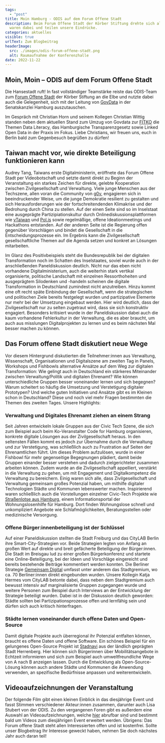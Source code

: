 ```yaml
---
tags:
  - "post"
title: Moin Hamburg - ODIS auf dem Forum Offene Stadt
description: Beim Forum Offene Stadt der Körber Stiftung drehte sich alles um offene Daten, Partizipation und Civic Tech. Wir
  waren dabei und teilen unsere Eindrücke.
categories: aktuelles
visible: true
urlText: Zum Blogbeitrag
headerImage:
  src: ./images/odis-forum-offene-stadt.png
  alt: Raumaufnahme der Konferenzhalle
date: 2022-11-22
---
```


## Moin, Moin – ODIS auf dem Forum Offene Stadt

Die Hansestadt ruft! In fast vollständiger Teamstärke reiste das ODIS-Team zum [Forum Offene Stadt](https://koerber-stiftung.de/projekte/forum-offene-stadt/forum-offene-stadt-2022/) der Körber Stiftung an die Elbe und nutzte dabei auch die Gelegenheit, sich mit der Leitung von [GovData](https://www.govdata.de/) in der Senatskanzlei Hamburg auszutauschen.

Im Gespräch mit Christian Horn und seinem Kollegen Christian Wittig standen neben dem aktuellen Stand zum Umzug von Govdata zur [FITKO](https://www.fitko.de) die Themen Data Literacy, das Hamburgische Transparenzgesetz sowie Linked Open Data in der Praxis im Fokus. Liebe Christians, wir freuen uns, euch in Berlin bald zum Gegenbesuch begrüßen zu dürfen!

## Taiwan macht vor, wie direkte Beteiligung funktionieren kann

Audrey Tang, Taiwans erste Digitalministerin, eröffnete das Forum Offene Stadt per Videobotschaft und setzte damit direkt zu Beginn der Veranstaltung ein starkes Zeichen für direkte, gelebte Kooperation zwischen Zivilgesellschaft und Verwaltung. Viele junge Menschen aus der Techszene, allen voran die Community von [g0v](https://g0v.tw), engagieren sich in beeindruckender Weise, um die junge Demokratie resilient zu gestalten und sich Herausforderungen wie der fortschreitendenden Klimakrise und der Bedrohung durch China zu stellen. Auf der einen Seite sind so im Inselstaat eine ausgeprägte Partizipiationskultur durch Onlinediskussionsplattformen wie [vTaiwan](https://info.vtaiwan.tw) und [Pol.is](https://pol.is/) sowie regelmäßige, offene Ideationmeetings und Hackathons entstanden. Auf der anderen Seite ist die Regierung offen gegenüber Vorschlägen und bindet die Gesellschaft in die Entscheidungsprozesse ein. Im Ergebnis kann die Zivilgesellschaft gesellschaftliche Themen auf die Agenda setzen und konkret an Lösungen mitarbeiten.

Im Glanz des Positivbeispiels steht die Bundesrepublik bei der digitalen Transformation noch im Schatten des Inselstaates, soviel wurde auch in der anschließenden Paneldiskussion deutlich. Nicht nur das eben nicht vorhandene Digitalministerium, auch die weiterhin stark vertikal organisierte, politische Landschaft mit einzelnen Ressorthoheiten und ausgeprägtem Silodenken und -handeln scheinen die digitale Transformation in Deutschland zumindest nicht anzutreiben. Hinzu kommt eine oft recht späte Einbindung der Gesellschaft, wenn die strategischen und politischen Ziele bereits festgelegt wurden und partizipative Elemente nur mehr bei der Umsetzung eingebaut werden. Hier wird deutlich, dass der Zivilgesellschaft nur zu selten zugetraut wird, dass sie sich konstruktiv engagiert. Besonders kritisiert wurde in der Paneldiskussion dabei auch die kaum vorhandene Fehlerkultur in der Verwaltung, die es aber braucht, um auch aus misslungen Digitalprojekten zu lernen und es beim nächsten Mal besser machen zu können.

## Das Forum offene Stadt diskutiert neue Wege

Vor diesem Hintergrund diskutierten die Teilnehmer:innen aus Verwaltung, Wissenschaft, Organisationen und Digitalszene am zweiten Tag in Panels, Workshops und Fishbowls alternative Ansätze auf dem Weg zur digitalen Transformation: Wie gelingt auch in Deutschland ein stärkeres Miteinander zwischen Verwaltung/Politik und digitalen Ehrenamt? Wie können unterschiedliche Gruppen besser voneinander lernen und sich begegnen? Warum scheitert so häufig die Umsetzung und Verstetigung digitaler Prototypen? Und welche guten Initiativen und Ansätze gibt es im Kleinen schon in Deutschland? Diese und noch viel mehr Fragen bestimmten die Themen des zweiten Tages. Unsere Highlights:

### Verwaltung und Digitales Ehrenamt ziehen an einem Strang

Seit Jahren entwickeln lokale Gruppen aus der Civic Tech Szene, die sich zum Beispiel auch beim Ko-Veranstalter Code for Hamburg organisieren, konkrete digitale Lösungen aus der Zivilgesellschaft heraus. In den seltensten Fällen kommt es jedoch zur Übernahme durch die Verwaltung und zur Verstetigung, was schließlich auch zu Frustration auf Seiten der Ehrenamtlichen führt. Um dieses Problem aufzulösen, wurde in einer Fishbowl für mehr gegenseitige Begegnungen plädiert, damit beide Gruppen einander besser verstehen und dadurch zielgerichteter zusammen arbeiten können. Zudem wurde an die Zivilgesellschaft appelliert, verstärkt in die Verwaltung zu gehen, um mit Engagement und Digitalkompetenz die Verwaltung zu bereichern. Einig waren sich alle, dass Zivilgesellschaft und Verwaltung gemeinsam großes Potenzial haben, um mithilfe digitaler Technologien Städte und Kommunen lebenswerter machen. Inspirierend waren schließlich auch die Vorstellungen einzelner Civic-Tech Projekte wie [Straßenlotse aus Hamburg](https://strassenlotse.hamburg), einem Informationsportal der Wohnungslosenhilfe für Hamburg. Dort finden Wohnungslose schnell und unkompliziert Angebote wie Schlafmöglichkeiten, Beratungsstellen oder medizinische Versorgung.

### Offene Bürger:innenbeteiligung ist der Schlüssel

Auf einer Paneldiskussion stellten die Stadt Freiburg und das CityLAB Berlin ihre Smart-City-Strategien vor. Beide Strategien legten von Anfang an großen Wert auf direkte und breit gefächerte Beteiligung der Bürger:innen. Die Stadt im Breisgau lud zu einer großen Bürgerkonferenz und startete eine Online-Beteiligung, bei der Ideen und Vorschläge eingereicht und bereits bestehende Beiträge kommentiert werden konnten. Die Berliner Strategie [Gemeinsam Digital](https://gemeinsamdigital.berlin.de/de/) umfasst unter anderem das Stadtgremium, wo ca. 70 Berliner:innen direkt eingebunden wurden. Unsere Kollegin Katja Hermes vom CityLAB betonte dabei, dass neben dem Stadtgremium auch bewusst intensiv auf marginalisierte Gruppen zugegangen wurde und weitere Personen zum Beispiel durch Interviews an der Entwicklung der Strategie beteiligt wurden. Dabei ist in der Diskussion deutlich geworden: Städte sollten bei Partizipationsprozesse offen und lernfähig sein und dürfen sich auch kritisch hinterfragen.

### Städte lernen voneinander durch offene Daten und Open-Source

Damit digitale Projekte auch überregional ihr Potenzial entfalten können, braucht es offene Daten und offene Software. Ein schönes Beispiel für ein gelungenes Open-Source Projekt ist [Stadnavi](https://stadtnavi.de) aus der ländlich geprägten Stadt Herrenberg. Hier können sich Bürgerinnen über Mobilitätsangebote in Echtzeit informieren und sich zum Beispiel auch umweltfreundliche Wege von A nach B anzeigen lassen. Durch die Entwicklung als Open-Source-Lösung können auch andere Städte und Kommunen die Anwendung verwenden, an spezifische Bedürfnisse anpassen und weiterentwickeln.

## Videoaufzeichnungen der Veranstaltung

Der folgende Film gibt einen kleinen Einblick in das diesjährige Event und fasst Stimmen verschiedener Akteur:innen zusammen, darunter auch Lisa Stubert von der ODIS. Zu den vergangenen Foren gibt es außerdem eine Auswahl an Videoaufzeichnungen, welche [hier](https://koerber-stiftung.de/projekte/forum-offene-stadt/forum-offene-stadt-rueckblicke/) abrufbar sind und bestimmt bald um Videos zum diesjährigen Event erweitert werden. Übrigens: Das Forum offene Stadt steht allen Interessierten offen und ist kostenfrei. Sollte unser Blogbeitrag Ihr Interesse geweckt haben, nehmen Sie doch nächstes Jahr auch daran teil!

<VideoEmbed 
url="https://www.youtube.com/embed/4juVlMJH6s4"
caption="Film zum Forum Offene Stadt 2022" 
/>